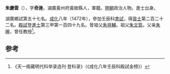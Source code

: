 '''朱慶雲'''（{{bd|1437年||？}}），字'''奇逄'''，湖廣黃州府黃陂縣人，軍籍。[[明朝|明朝]]政治人物。進士出身。

湖廣鄉試第五十七名。[[成化|成化]]八年（1472年），參加壬辰科[[會試|會試]]，得[[貢士|貢士]]第二百二十二名。[[殿試|殿試]]登[[進士|進士]]第三甲第一百四十九名。曾祖父[[朱祥輔|朱祥輔]]。祖父[[朱文質|朱文質]]。父亲[[朱皞|朱皞]]，曾任教授<ref>《天一阁藏明代科举录选刊·登科录》（《成化八年壬辰科殿試金榜》）</ref>。

==参考==
{{reflist}}
{{明朝人物小作品}}
{{成化八年壬辰科殿試金榜}}